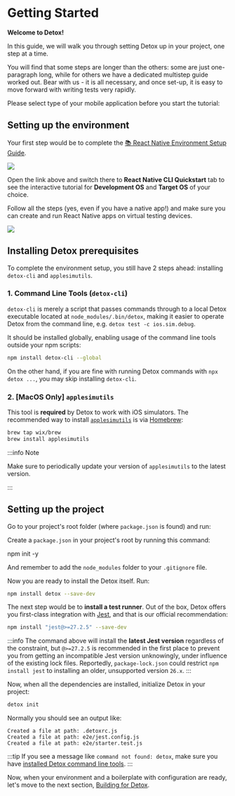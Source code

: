 
# Getting Started

**Welcome to Detox!**

In this guide, we will walk you through setting Detox up in your project, one step at a time.

You will find that some steps are longer than the others: some are just one-paragraph long, while for others we have a dedicated multistep guide worked out. Bear with us - it is all necessary, and once set-up, it is easy to move forward with writing tests very rapidly.

Please select type of your mobile application before you start the tutorial:

<Tabs groupId="appType">
    <TabItem value="start-rn" label="React Native" default />
    <TabItem value="start-expo" label="Expo">
        <IntroExpo />
    </TabItem>
    <TabItem value="start-other" label="Other">
        <IntroOther />
    </TabItem>
</Tabs>

## Setting up the environment

Your first step would be to complete the
[📚 React Native Environment Setup Guide](https://reactnative.dev/docs/next/environment-setup).

![](../img/rn-env.png)

<p>
    Open the link above and switch there to <b>React Native CLI Quickstart</b> tab to see
    the interactive tutorial for <b>Development OS</b> and <b>Target OS</b> of your choice.
</p>

<p>
    Follow all
    the steps <span style={{color: 'red'}}>(yes, even if you have a native app!)</span> and
    make sure you can create and run React Native apps on virtual testing devices.
</p>

![](../img/rn-env-done.png)

## Installing Detox prerequisites

To complete the environment setup, you still have 2 steps ahead: installing `detox-cli` and `applesimutils`.

### 1. Command Line Tools (`detox-cli`)

`detox-cli` is merely a script that passes commands through to
a local Detox executable located at `node_modules/.bin/detox`,
making it easier to operate Detox from the command line, e.g. `detox test -c ios.sim.debug`.

It should be installed globally, enabling usage of the command line tools outside your npm scripts:

```bash npm2yarn
npm install detox-cli --global
```

On the other hand, if you are fine with running Detox commands with `npx detox ...`, you may skip installing `detox-cli`.

### 2. [MacOS Only] `applesimutils`

This tool is **required** by Detox to work with iOS simulators. The recommended way to install
[`applesimutils`](https://github.com/wix/AppleSimulatorUtils) is via [Homebrew](https://brew.sh):

```bash
brew tap wix/brew
brew install applesimutils
```

:::info Note

Make sure to periodically update your version of `applesimutils` to the latest version.

:::

## Setting up the project

<Tabs groupId="appType">
    <TabItem value="start-rn" label="React Native" default>
        Go to your project's root folder (where <code>package.json</code> is found) and run:
    </TabItem>
    <TabItem value="start-other" label="Native iOS">
        <p>Create a <code>package.json</code> in your project's root by running this command:</p>
        <CodeBlock language="bash">
            npm init -y
        </CodeBlock>
        <p>And remember to add the <code>node_modules</code> folder to your <code>.gitignore</code> file.</p>
        <p>Now you are ready to install the Detox itself. Run:</p>
    </TabItem>
</Tabs>

```bash npm2yarn
npm install detox --save-dev
```

The next step would be to **install a test runner**. Out of the box, Detox offers you first-class integration
with [Jest](https://jestjs.io), and that is our official recommendation:

```bash npm2yarn
npm install "jest@>=27.2.5" --save-dev
```

:::info
The command above will install the **latest Jest version** regardless of the constraint, but `@>=27.2.5` is
recommended in the first place to prevent you from getting an incompatible Jest version unknowingly, under influence
of the existing lock files. Reportedly, `package-lock.json` could restrict `npm install jest` to installing
an older, unsupported version `26.x`.
:::

Now, when all the dependencies are installed, initialize Detox in your project:

```bash
detox init
```

Normally you should see an output like:

```plain text
Created a file at path: .detoxrc.js
Created a file at path: e2e/jest.config.js
Created a file at path: e2e/starter.test.js
```

:::tip
If you see a message like `command not found: detox`, make sure you have [installed Detox command line tools](#1-command-line-tools-detox-cli).
:::

Now, when your environment and a boilerplate with configuration are ready, let's move to the next section,
[Building for Detox](building-with-detox.mdx).
